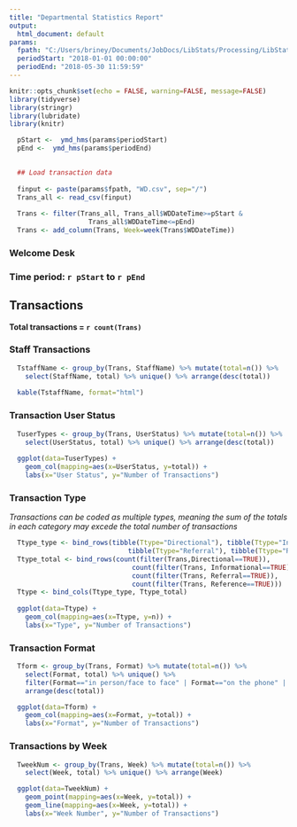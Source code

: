 ```yaml
---
title: "Departmental Statistics Report"
output:
  html_document: default
params:
  fpath: "C:/Users/briney/Documents/JobDocs/LibStats/Processing/LibStats_R/Reports/data"
  periodStart: "2018-01-01 00:00:00"
  periodEnd: "2018-05-30 11:59:59"
---
```


```r
knitr::opts_chunk$set(echo = FALSE, warning=FALSE, message=FALSE)
library(tidyverse)
library(stringr)
library(lubridate)
library(knitr)

  pStart <-  ymd_hms(params$periodStart)
  pEnd <-  ymd_hms(params$periodEnd)

  
  ## Load transaction data
  
  finput <- paste(params$fpath, "WD.csv", sep="/")
  Trans_all <- read_csv(finput)
  
  Trans <- filter(Trans_all, Trans_all$WDDateTime>=pStart & 
                    Trans_all$WDDateTime<=pEnd)
  Trans <- add_column(Trans, Week=week(Trans$WDDateTime))
```

### Welcome Desk

### Time period: `r pStart` to `r pEnd`

## Transactions

__Total transactions = `r count(Trans)`__

### Staff Transactions

```r
  TstaffName <- group_by(Trans, StaffName) %>% mutate(total=n()) %>% 
    select(StaffName, total) %>% unique() %>% arrange(desc(total))
  
  kable(TstaffName, format="html")

```

### Transaction User Status

```r
  TuserTypes <- group_by(Trans, UserStatus) %>% mutate(total=n()) %>% 
    select(UserStatus, total) %>% unique() %>% arrange(desc(total))
  
  ggplot(data=TuserTypes) +
    geom_col(mapping=aes(x=UserStatus, y=total)) +
    labs(x="User Status", y="Number of Transactions")
```

### Transaction Type

_Transactions can be coded as multiple types, meaning the sum of the totals
in each category may excede the total number of transactions_

```r
  Ttype_type <- bind_rows(tibble(Ttype="Directional"), tibble(Ttype="Informational"),
                              tibble(Ttype="Referral"), tibble(Ttype="Reference"))
  Ttype_total <- bind_rows(count(filter(Trans,Directional==TRUE)), 
                               count(filter(Trans, Informational==TRUE)),
                               count(filter(Trans, Referral==TRUE)),
                               count(filter(Trans, Reference==TRUE)))
  Ttype <- bind_cols(Ttype_type, Ttype_total)
  
  ggplot(data=Ttype) +
    geom_col(mapping=aes(x=Ttype, y=n)) +
    labs(x="Type", y="Number of Transactions")
```

### Transaction Format

```r
  Tform <- group_by(Trans, Format) %>% mutate(total=n()) %>% 
    select(Format, total) %>% unique() %>% 
    filter(Format=="in person/face to face" | Format=="on the phone" | Format=="over e-mail") %>% 
    arrange(desc(total))

  ggplot(data=Tform) +
    geom_col(mapping=aes(x=Format, y=total)) +
    labs(x="Format", y="Number of Transactions")
```

### Transactions by Week

```r
  TweekNum <- group_by(Trans, Week) %>% mutate(total=n()) %>% 
    select(Week, total) %>% unique() %>% arrange(Week)

  ggplot(data=TweekNum) +
    geom_point(mapping=aes(x=Week, y=total)) +
    geom_line(mapping=aes(x=Week, y=total)) +
    labs(x="Week Number", y="Number of Transactions")
```